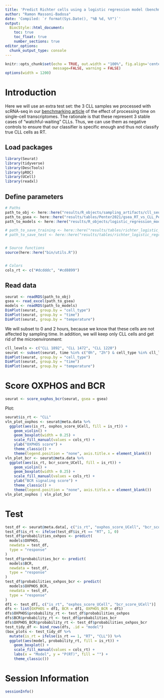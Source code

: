 ```yaml
---
title: 'Predict Richter cells using a logistic regression model (benchmarking cases)'
author: "Ramon Massoni-Badosa"
date: 'Compiled: `r format(Sys.Date(), "%B %d, %Y")`'
output: 
  BiocStyle::html_document:
    toc: true
    toc_float: true
    number_sections: true
editor_options: 
  chunk_output_type: console
---
```


```r
knitr::opts_chunk$set(echo = TRUE, out.width = "100%", fig.align='center', 
                      message=FALSE, warning = FALSE)
options(width = 1200)
```


# Introduction

Here we will use an extra test set: the 3 CLL samples we processed with scRNA-seq in our [benchmarking article](https://genomebiology.biomedcentral.com/articles/10.1186/s13059-020-02032-0) of the effect of processing time on single-cell transcriptomes. The rationale is that these represent 3 stable cases of "watchful-waiting" CLLs. Thus, we can use them as negative controls to ensure that our classifier is specific enough and thus not classify true CLL cells as RT.


## Load packages

```r
library(Seurat)
library(tidyverse)
library(DescTools)
library(pROC)
library(UCell)
library(readxl)
```


## Define parameters

```r
# Paths
path_to_obj <- here::here("results/R_objects/sampling_artifacts/cll_seurat_annotated.rds")
path_to_gsea <- here::here("results/tables/Penter2021/gsea_RT_vs_CLL_Penter2021.xlsx")
path_to_models <- here::here("results/R_objects/logistic_regression_models.rds")

# path_to_save_training <- here::here("results/tables/richter_logistic_regression_df_training.csv")
# path_to_save_test <- here::here("results/tables/richter_logistic_regression_df_test.csv")


# Source functions
source(here::here("bin/utils.R"))


# Colors
cols_rt <- c("#dcdddc", "#cd8899")
```


## Read data

```r
seurat <- readRDS(path_to_obj)
gsea <- read_excel(path_to_gsea)
models <- readRDS(path_to_models)
DimPlot(seurat, group.by = "cell_type")
DimPlot(seurat, group.by = "time")
DimPlot(seurat, group.by = "temperature")
```


We will subset to 0 and 2 hours, because we know that these cells are not affected by sampling time. In addition, we will keep only CLL cells and get rid of the microenvironment:

```r
cll_levels <- c("CLL 1892", "CLL 1472", "CLL 1220")
seurat <- subset(seurat, time %in% c("0h", "2h") & cell_type %in% cll_levels)
DimPlot(seurat, group.by = "cell_type")
DimPlot(seurat, group.by = "time")
DimPlot(seurat, group.by = "temperature")
```


# Score OXPHOS and BCR

```r
seurat <- score_oxphos_bcr(seurat, gsea = gsea)
```

Plot:

```r
seurat$is_rt <- "CLL"
vln_plot_oxphos <- seurat@meta.data %>%
  ggplot(aes(is_rt, oxphos_score_UCell, fill = is_rt)) +
    geom_violin() +
    geom_boxplot(width = 0.25) +
    scale_fill_manual(values = cols_rt) +
    ylab("OXPHOS score") +
    theme_classic() +
    theme(legend.position = "none", axis.title.x = element_blank())
vln_plot_bcr <- seurat@meta.data %>%
  ggplot(aes(is_rt, bcr_score_UCell, fill = is_rt)) +
    geom_violin() +
    geom_boxplot(width = 0.25) +
    scale_fill_manual(values = cols_rt) +
    ylab("BCR signaling score") +
    theme_classic() +
    theme(legend.position = "none", axis.title.x = element_blank())
vln_plot_oxphos | vln_plot_bcr
```


# Test

```r
test_df <- seurat@meta.data[, c("is_rt", "oxphos_score_UCell", "bcr_score_UCell")]
test_df$is_rt <- ifelse(test_df$is_rt == "RT", 1, 0)
test_df$probabilities_oxhpos <- predict(
  models$OXPHOS,
  newdata = test_df,
  type = "response"
)
test_df$probabilities_bcr <- predict(
  models$BCR,
  newdata = test_df,
  type = "response"
)
test_df$probabilities_oxhpos_bcr <- predict(
  models$OXPHOS_BCR,
  newdata = test_df,
  type = "response"
)
df1 <- test_df[, c("is_rt", "oxphos_score_UCell", "bcr_score_UCell")]
dfs <- list(OXPHOS = df1, BCR = df1, OXPHOS_BCR = df1)
dfs$OXPHOS$probability_rt <- test_df$probabilities_oxhpos
dfs$BCR$probability_rt <- test_df$probabilities_bcr
dfs$OXPHOS_BCR$probability_rt <- test_df$probabilities_oxhpos_bcr
test_tidy_df <- bind_rows(dfs, .id = "model")
(box_plots <- test_tidy_df %>%
  mutate(is_rt = ifelse(is_rt == 1, "RT", "CLL")) %>%
  ggplot(aes(model, probability_rt, fill = is_rt)) +
    geom_boxplot() +
    scale_fill_manual(values = cols_rt) +
    labs(x = "Model", y = "P(RT)", fill = "") +
    theme_classic())
```


# Session Information

```r
sessionInfo()
```

